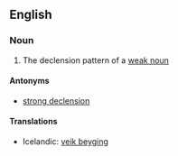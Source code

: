==English==

===Noun===
{{en-noun|sg=[[weak]] [[declension]]}}

#{{grammar}} The declension pattern of a [[weak noun]]

====Antonyms====
* [[strong declension]]

====Translations====
*Icelandic: [[veik beyging]] {{f}}